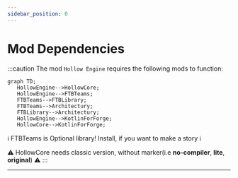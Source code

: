 ```yaml
---
sidebar_position: 0
---
```


# Mod Dependencies

:::caution The mod `Hollow Engine` requires the following mods to function:
```mermaid 
graph TD;
   HollowEngine-->HollowCore;
   HollowEngine-->FTBTeams;
   FTBTeams-->FTBLibrary;
   FTBTeams-->Architectury;
   FTBLibrary-->Architectury;
   HollowEngine-->KotlinForForge;
   HollowCore-->KotlinForForge;
```
ℹ️ FTBTeams is Optional library! Install, if you want to make a story ℹ️

⚠️ HollowCore needs classic version, without marker(i.e **no-compiler**, **lite**, **original**) ⚠️
:::

---
